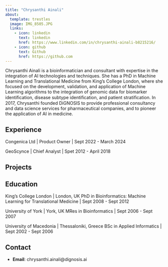 ```yaml
---
title: "Chrysanthi Ainali"
about:
  template: trestles
  image: IMG_8505.JPG
  links:
    - icon: linkedin
      text: linkedin
      href: https://www.linkedin.com/in/chrysanthi-ainali-b8215216/
    - icon: github
      text: Github
      href: https://github.com
---
```


Chrysanthi Ainali is a bioinformatician and consultant with expertise in the integration of AI technologies and techniques. She has a PhD in Machine Learning and Translational Medicine from King’s College London, where she focused on the development, validation, and application of Machine Learning algorithms to the integration of genomic data for biomarker identiﬁcation, disease subtype identiﬁcation, and patient stratiﬁcation. In 2017, Chrysanthi founded DiGNOSIS to provide professional consultancy and data science services for pharmaceutical companies, and to pioneer the application of AI in medicine. 

## Experience

Congenica Ltd | Product Owner | Sept 2022 - March 2024

GeoScynce | Chief Analyst | Spet 2012 - April 2018 

## Projects



## Education

King's College London | London, UK
PhD in Bioinformatics: Machine Learning for Translational Medicine | Sept 2008 - Sept 2012

University of York | York, UK
MRes in Bioinformatics | Sept 2006 - Sept 2007

University of Macedonia | Thessaloniki, Greece
BSc in Applied Informatics | Sept 2002 - Sept 2006


## Contact

- **Email**: chrysanthi.ainali@dignosis.ai

